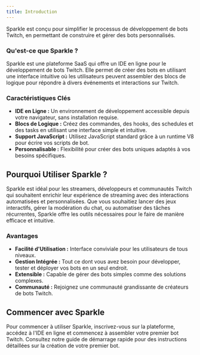 ```yaml
---
title: Introduction
---
```


Sparkle est conçu pour simplifier le processus de développement de bots Twitch, en permettant de construire et gérer des bots personnalisés.

### Qu'est-ce que Sparkle ?

Sparkle est une plateforme SaaS qui offre un IDE en ligne pour le développement de bots Twitch. Elle permet de créer des bots en utilisant une interface intuitive où les utilisateurs peuvent assembler des blocs de logique pour répondre à divers événements et interactions sur Twitch.

### Caractéristiques Clés

- **IDE en Ligne :** Un environnement de développement accessible depuis votre navigateur, sans installation requise.
- **Blocs de Logique :** Créez des commandes, des hooks, des schedules et des tasks en utilisant une interface simple et intuitive.
- **Support JavaScript :** Utilisez JavaScript standard grâce à un runtime V8 pour écrire vos scripts de bot.
- **Personnalisable :** Flexibilité pour créer des bots uniques adaptés à vos besoins spécifiques.

## Pourquoi Utiliser Sparkle ?

Sparkle est idéal pour les streamers, développeurs et communautés Twitch qui souhaitent enrichir leur expérience de streaming avec des interactions automatisées et personnalisées. Que vous souhaitiez lancer des jeux interactifs, gérer la modération du chat, ou automatiser des tâches récurrentes, Sparkle offre les outils nécessaires pour le faire de manière efficace et intuitive.

### Avantages

- **Facilité d'Utilisation :** Interface conviviale pour les utilisateurs de tous niveaux.
- **Gestion Intégrée :** Tout ce dont vous avez besoin pour développer, tester et déployer vos bots en un seul endroit.
- **Extensible :** Capable de gérer des bots simples comme des solutions complexes.
- **Communauté :** Rejoignez une communauté grandissante de créateurs de bots Twitch.

## Commencer avec Sparkle

Pour commencer à utiliser Sparkle, inscrivez-vous sur la plateforme, accédez à l'IDE en ligne et commencez à assembler votre premier bot Twitch. Consultez notre guide de démarrage rapide pour des instructions détaillées sur la création de votre premier bot.
